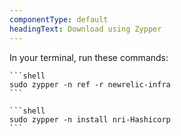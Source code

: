 ```yaml
---
componentType: default
headingText: Download using Zypper
---
```


In your terminal, run these commands:

    ```shell
    sudo zypper -n ref -r newrelic-infra
    ```

    ```shell
    sudo zypper -n install nri-Hashicorp
    ```
